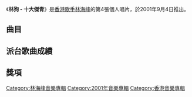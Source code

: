 {{Album infobox | <!-- See Wikipedia:WikiProject_Albums -->
| Name        = 林狗 - 十大傑青
| Type        = [[專輯|專輯]]
| Artist      = [[林海峰_(香港)|林海峰]]
| Cover       = 林海峰 林狗十大傑青.jpg
| Released    = 2001年9月4日
| Recorded    = 2001年
| Genre       = 粵語
| Length      = 38:13
| Label       = [[新藝寶|新藝寶]]
| Last album  = [[好時代1999|好時代1999]]<br>（1999年）
| This album  = '''林狗 - 十大傑青'''<br>（2001年）
| Next album  = [[我撐你|我撐你]]<br>（2003年）
}}

《'''林狗 - 十大傑青'''》是[[香港|香港]][[歌手|歌手]][[林海峰_(香港)|林海峰]]的第4張個人唱片，於2001年9月4日推出。

==曲目==
{{tracklist
| headline = CD
| total_length = 38:13
| title_width = 16%

| title1 = 好狗
| music1 = [[黃貫中|黃貫中]]
| lyrics1 = [[林海峰_(香港)|林海峰]]
| arranger1 = 黃貫中
| producer1 = 黃貫中<br>林海峰
| note1 = 有[[黃貫中|黃貫中]]
| longnote1 = 
| length1 = 3:28

| title2 = 伴我同行
| music2 = [[恭碩良|恭碩良]]
| lyrics2 = 林海峰
| arranger2 = 恭碩良
| producer2 = 林海峰<br>[[梁基爵|梁基爵]]
| note2 = 有[[恭碩良|恭碩良]]、[[衛蘭|Vidal]]
| longnote2 = 
| length2 = 4:11

| title3 = 飽滿愛
| music3 = [[陳匡榮|Davy Chan]]
| lyrics3 = 林海峰
| arranger3 = Davy Chan
| producer3 = 林海峰<br>梁基爵
| note3 = 有[[楊千嬅|楊千嬅]]
| longnote3 = 
| length3 = 2:07

| title4 = 屎尿屁
| music4 = 梁基爵
| lyrics4 = 林海峰
| arranger4 = 梁基爵
| producer4 = 林海峰<br>梁基爵
| note4 = 有[[有耳非文|有耳非文]]
| longnote4 = 
| length4 = 3:22

| title5 = 中學生應否談戀愛
| music5 = [[盧巧音|盧巧音]]
| lyrics5 = 林海峰
| arranger5 = [[梁翹柏|梁翹柏]]<br>盧巧音
| producer5 = 林海峰<br>梁基爵
| note5 = 有[[盧巧音|盧巧音]]
| longnote5 = 
| length5 = 2:59

| title6 = 剔
| music6 = [[Videodrome|Videodrome]]
| lyrics6 = 林海峰
| arranger6 = Videodrome
| producer6 = 林海峰<br>梁基爵
| longnote6 = 
| length6 = 4:49

| title7 = 你好朝偉
| music7 = [[吳國恩|吳國恩]]
| lyrics7 = 林海峰
| arranger7 = 吳國恩
| producer7 = 林海峰<br>梁基爵
| note7 = 有[[David_Quah|David Quah]]
| longnote7 = 
| length7 = 3:52

| title8 = 舞池
| music8 = [[李漢文|Jerry Lee]]
| lyrics8 = 林海峰
| arranger8 = Jerry Lee
| producer8 = 林海峰<br>梁基爵
| note8 = 有[[雷頌德|雷頌德]]、[[衛蘭|Vidal]]
| longnote8 = 
| length8 = 3:30

| title9 = Whassup
| music9 = [[DJ_Tommy|DJ Tommy]]
| lyrics9 = 林海峰
| arranger9 = DJ Tommy
| producer9 = 林海峰<br>梁基爵
| note9 = 有[[德_(Daze)|德 (Daze)]]、[[Jerk_Dan|Jerk Dan]]
| longnote9 = 
| length9 = 3:43

| title10 = 那個下午我在舊屋燒炭
| music10 = [[張亞東_(音樂人)|張亞東]]
| lyrics10 = 林海峰
| arranger10 = 梁基爵
| producer10 = 林海峰<br>梁基爵
| note10 = 有[[余力姬|-{余}-力姬]]
| longnote10 = 
| length10 = 3:56

| title11 = 我得你得唔得
| music11 = [[顧嘉煇|顧嘉煇]]
| lyrics11 = [[鄭國江|鄭國江]]
| arranger11 = 梁基爵<br>DJ Tommy
| producer11 = 林海峰<br>梁基爵
| longnote11 = 
| length11 = 2:11
}}
{{Track listing
| collapsed = 
| headline = VCD
| total_length = 29:25
| title1 = lamdogxlamdong
| length1 = 4:07
| title2 = lamdogxanotherlonelyday
| length2 = 4:20
| title3 = lamdogxmiriamyeung
| length3 = 2:41
| title4 = lamdogxmichaellau
| length4 = 4:01
| title5 = lamdogxallstars
| length5 = 13:19
| title6 = lamdogxape
| length6 = 0:53
}}

== 派台歌曲成績 ==


== 獎項 ==

[[Category:林海峰音樂專輯|Category:林海峰音樂專輯]]
[[Category:2001年音樂專輯|Category:2001年音樂專輯]]
[[Category:香港音樂專輯|Category:香港音樂專輯]]